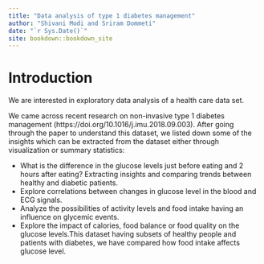 ```yaml
--- 
title: "Data analysis of type 1 diabetes management"
author: "Shivani Modi and Sriram Dommeti"
date: "`r Sys.Date()`"
site: bookdown::bookdown_site
---
```


# Introduction

We are interested in exploratory data analysis of a health care data set.

We came across recent research on non-invasive type 1 diabetes management (https://doi.org/10.1016/j.imu.2018.09.003). After going through the paper to understand this dataset, we listed down some of the insights which can be extracted from the dataset either through visualization or summary statistics:

*	What is the difference in the glucose levels just before eating and 2 hours after eating? Extracting insights and comparing trends between healthy and diabetic patients.
*	Explore correlations between changes in glucose level in the blood and ECG signals.
*	Analyze the possibilities of activity levels and food intake having an influence on glycemic events.
*	Explore the impact of calories, food balance or food quality on the glucose levels.This dataset having subsets of healthy people and patients with diabetes, we have compared how food intake affects glucose level.
